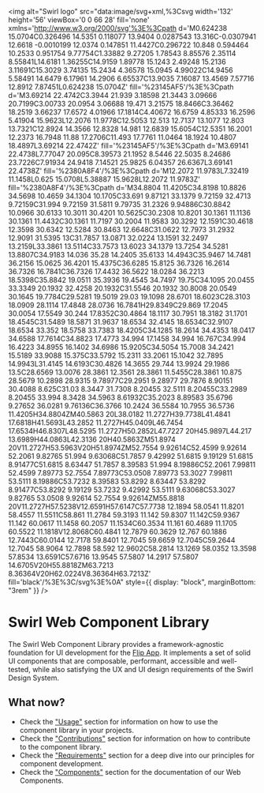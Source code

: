 
<Meta title="Introduction" />

<img
  alt="Swirl logo"
  src="data:image/svg+xml,%3Csvg width='132' height='56' viewBox='0 0 66 28' fill='none' xmlns='http://www.w3.org/2000/svg'%3E%3Cpath d='M0.624238 15.0704C0.326496 14.5351 0.118077 13.9404 0.0287543 13.316C-0.0307941 12.6618 -0.0010199 12.0374 0.147851 11.4427C0.296722 10.848 0.594464 10.2533 0.951754 9.77754C1.33882 9.27205 1.78543 8.85576 2.35114 8.55841L14.6181 1.36255C14.9159 1.89778 15.1243 2.49248 15.2136 3.11691C15.3029 3.74135 15.2434 4.36578 15.0945 4.99022C14.9456 5.58491 14.6479 6.17961 14.2906 6.65537C13.9035 7.16087 13.4569 7.57716 12.8912 7.87451L0.624238 15.0704Z' fill='%23145AF5'/%3E%3Cpath d='M3.69214 22.4742C3.3944 21.939 3.18598 21.3443 3.09666 20.7199C3.00733 20.0954 3.06688 19.471 3.21575 18.8466C3.36462 18.2519 3.66237 17.6572 4.01966 17.1814C4.40672 16.6759 4.85333 16.2596 5.41904 15.9623L12.2076 11.9778C12.5053 12.513 12.7137 13.1077 12.803 13.7321C12.8924 14.3566 12.8328 14.981 12.6839 15.6054C12.5351 16.2001 12.2373 16.7948 11.88 17.2706C11.493 17.7761 11.0464 18.1924 10.4807 18.4897L3.69214 22.4742Z' fill='%23145AF5'/%3E%3Cpath d='M3.69141 22.4738L7.77047 20.095C8.39573 21.1952 8.5446 22.5035 8.24686 23.7226C7.91934 24.9418 7.14521 25.9825 6.04357 26.6367L3.69141 22.4738Z' fill='%2380A8F4'/%3E%3Cpath d='M12.2072 11.9783L7.32419 11.1458L0.625 15.0708L5.38887 15.9628L12.2072 11.9783Z' fill='%2380A8F4'/%3E%3Cpath d='M34.8804 11.4205C34.8198 10.8826 34.5698 10.4659 34.1304 10.1705C33.691 9.87121 33.1379 9.72159 32.4713 9.72159C31.994 9.72159 31.5811 9.79735 31.2326 9.94886C30.8842 10.0966 30.6133 10.3011 30.4201 10.5625C30.2308 10.8201 30.1361 11.1136 30.1361 11.4432C30.1361 11.7197 30.2004 11.9583 30.3292 12.1591C30.4618 12.3598 30.6342 12.5284 30.8463 12.6648C31.0622 12.7973 31.2932 12.9091 31.5395 13C31.7857 13.0871 32.0224 13.1591 32.2497 13.2159L33.3861 13.5114C33.7573 13.6023 34.1379 13.7254 34.5281 13.8807C34.9183 14.036 35.28 14.2405 35.6133 14.4943C35.9467 14.7481 36.2156 15.0625 36.4201 15.4375C36.6285 15.8125 36.7326 16.2614 36.7326 16.7841C36.7326 17.4432 36.5622 18.0284 36.2213 18.5398C35.8842 19.0511 35.3936 19.4545 34.7497 19.75C34.1095 20.0455 33.3349 20.1932 32.4258 20.1932C31.5546 20.1932 30.8008 20.0549 30.1645 19.7784C29.5281 19.5019 29.03 19.1098 28.6701 18.6023C28.3103 18.0909 28.1114 17.4848 28.0736 16.7841H29.8349C29.869 17.2045 30.0054 17.5549 30.244 17.8352C30.4864 18.1117 30.7951 18.3182 31.1701 18.4545C31.5489 18.5871 31.9637 18.6534 32.4145 18.6534C32.9107 18.6534 33.352 18.5758 33.7383 18.4205C34.1285 18.2614 34.4353 18.0417 34.6588 17.7614C34.8823 17.4773 34.994 17.1458 34.994 16.767C34.994 16.4223 34.8955 16.1402 34.6986 15.9205C34.5054 15.7008 34.2421 15.5189 33.9088 15.375C33.5792 15.2311 33.2061 15.1042 32.7895 14.9943L31.4145 14.6193C30.4826 14.3655 29.744 13.9924 29.1986 13.5C28.6569 13.0076 28.3861 12.3561 28.3861 11.5455C28.3861 10.875 28.5679 10.2898 28.9315 9.78977C29.2951 9.28977 29.7876 8.90151 30.4088 8.625C31.03 8.3447 31.7308 8.20455 32.5111 8.20455C33.2989 8.20455 33.994 8.3428 34.5963 8.61932C35.2023 8.89583 35.6796 9.27652 36.0281 9.76136C36.3766 10.2424 36.5584 10.7955 36.5736 11.4205H34.8804ZM40.5863 20L38.0182 11.2727H39.7738L41.4841 17.6818H41.5693L43.2852 11.2727H45.0409L46.7454 17.6534H46.8307L48.5295 11.2727H50.2852L47.7227 20H45.9897L44.217 13.6989H44.0863L42.3136 20H40.5863ZM51.8974 20V11.2727H53.5963V20H51.8974ZM52.7554 9.92614C52.4599 9.92614 52.2061 9.82765 51.994 9.63068C51.7857 9.42992 51.6815 9.19129 51.6815 8.91477C51.6815 8.63447 51.7857 8.39583 51.994 8.19886C52.2061 7.99811 52.4599 7.89773 52.7554 7.89773C53.0508 7.89773 53.3027 7.99811 53.5111 8.19886C53.7232 8.39583 53.8292 8.63447 53.8292 8.91477C53.8292 9.19129 53.7232 9.42992 53.5111 9.63068C53.3027 9.82765 53.0508 9.92614 52.7554 9.92614ZM55.8818 20V11.2727H57.5238V12.6591H57.6147C57.7738 12.1894 58.0541 11.8201 58.4557 11.5511C58.861 11.2784 59.3193 11.142 59.8307 11.142C59.9367 11.142 60.0617 11.1458 60.2057 11.1534C60.3534 11.161 60.4689 11.1705 60.5522 11.1818V12.8068C60.4841 12.7879 60.3629 12.767 60.1886 12.7443C60.0144 12.7178 59.8401 12.7045 59.6659 12.7045C59.2644 12.7045 58.9064 12.7898 58.592 12.9602C58.2814 13.1269 58.0352 13.3598 57.8534 13.6591C57.6716 13.9545 57.5807 14.2917 57.5807 14.6705V20H55.8818ZM63.7213 8.36364V20H62.0224V8.36364H63.7213Z' fill='black'/%3E%3C/svg%3E%0A"
  style={{ display: "block", marginBottom: "3rem" }}
/>

# Swirl Web Component Library

The Swirl Web Component Library provides a framework-agnostic foundation for UI
development for the [Flip App](https://www.flipapp.de/). It implements a set of
solid UI components that are composable, performant, accessible and well-tested,
while also satisfying the UX and UI design requirements of the Swirl Design
System.

## What now?

- Check the ["Usage"](?path=/docs/usage-get-started--docs) section for
  information on how to use the component library in your projects.
- Check the ["Contributions"](?path=/docs/contributions-get-started--docs)
  section for information on how to contribute to the component library.
- Check the ["Requirements"](?path=/docs/requirements-style-guide--docs) section
  for a deep dive into our principles for component development.
- Check the ["Components"](?path=/docs/components-swirlbutton--docs) section for
  the documentation of our Web Components.
